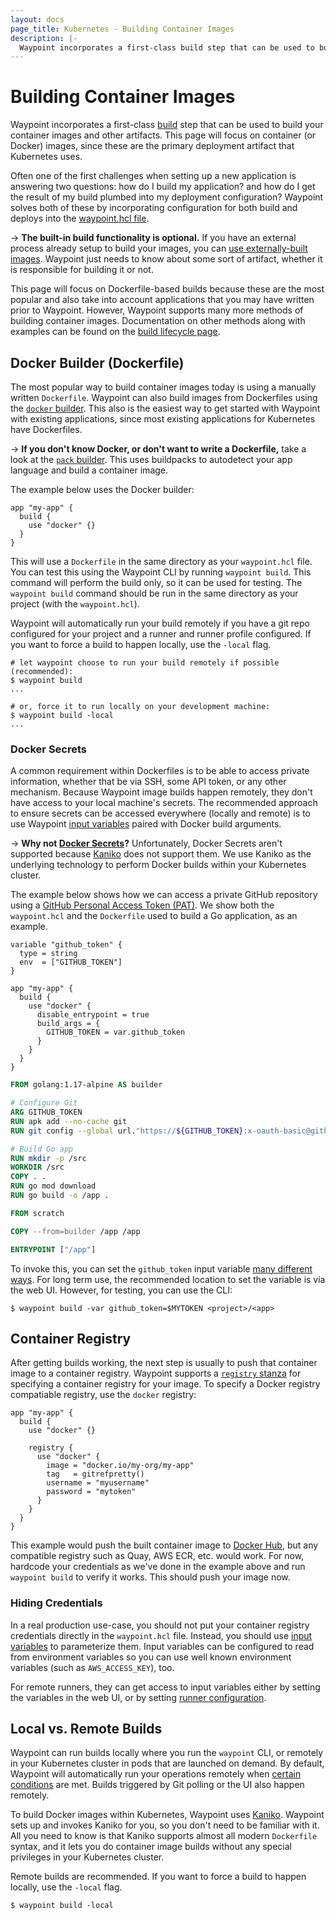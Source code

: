 ```yaml
---
layout: docs
page_title: Kubernetes - Building Container Images
description: |-
  Waypoint incorporates a first-class build step that can be used to build your container images and other artifacts. This page will focus on container (or Docker) images, since these are the primary deployment artifact that Kubernetes uses.
---
```


# Building Container Images

Waypoint incorporates a first-class [build](/docs/lifecycle/build) step that
can be used to build your container images and other artifacts. This page will
focus on container (or Docker) images, since these are the primary deployment
artifact that Kubernetes uses.

Often one of the first challenges when setting up a new application is answering
two questions: how do I build my application? and how do I get the result of my
build plumbed into my deployment configuration? Waypoint solves both of these
by incorporating configuration for both build and deploys into the
[waypoint.hcl file](/docs/waypoint-hcl).

-> **The built-in build functionality is optional.** If you have an external
process already setup to build your images, you can
[use externally-built images](/docs/kubernetes/external-build). Waypoint
just needs to know about some sort of artifact, whether it is responsible
for building it or not.

This page will focus on Dockerfile-based builds because these are the most
popular and also take into account applications that you may have written
prior to Waypoint. However, Waypoint supports many more methods of building
container images. Documentation on other methods along with examples can be
found on the [build lifecycle page](/docs/lifecycle/build).

## Docker Builder (Dockerfile)

The most popular way to build container images today is using a manually
written `Dockerfile`. Waypoint can also build images from Dockerfiles
using the [`docker` builder](/plugins/docker#docker-builder). This also is
the easiest way to get started with Waypoint with existing applications, since
most existing applications for Kubernetes have Dockerfiles.

-> **If you don't know Docker, or don't want to write a Dockerfile,**
take a look at the [`pack` builder](/docs/lifecycle/build#cloud-native-buildpacks).
This uses buildpacks to autodetect your app language and build a container
image.

The example below uses the Docker builder:

```hcl
app "my-app" {
  build {
    use "docker" {}
  }
}
```

This will use a `Dockerfile` in the same directory as your `waypoint.hcl`
file. You can test this using the Waypoint CLI by running `waypoint build`. This
command will perform the build only, so it can be used for testing. The
`waypoint build` command should be run in the same directory as your project
(with the `waypoint.hcl`).

Waypoint will automatically run your build remotely if you have a git repo
configured for your project and a runner and runner profile configured.
If you want to force a build to happen locally, use the `-local` flag.

```shell-session
# let waypoint choose to run your build remotely if possible (recommended):
$ waypoint build
...

# or, force it to run locally on your development machine:
$ waypoint build -local
...
```

### Docker Secrets

A common requirement within Dockerfiles is to be able to access private
information, whether that be via SSH, some API token, or any other mechanism.
Because Waypoint image builds happen remotely, they don't have access to your
local machine's secrets. The recommended approach to ensure secrets can be
accessed everywhere (locally and remote) is to use Waypoint
[input variables](/docs/waypoint-hcl/variables/input) paired with
Docker build arguments.

-> **Why not [Docker Secrets](https://docs.docker.com/engine/swarm/secrets/)?**
Unfortunately, Docker Secrets aren't supported because [Kaniko](https://github.com/GoogleContainerTools/kaniko)
does not support them. We use Kaniko as the underlying technology to perform
Docker builds within your Kubernetes cluster.

The example below shows how we can access a private GitHub repository
using a [GitHub Personal Access Token (PAT)](https://docs.github.com/en/authentication/keeping-your-account-and-data-secure/creating-a-personal-access-token). We show both
the `waypoint.hcl` and the `Dockerfile` used to build a Go application, as
an example.

```hcl
variable "github_token" {
  type = string
  env  = ["GITHUB_TOKEN"]
}

app "my-app" {
  build {
    use "docker" {
      disable_entrypoint = true
      build_args = {
        GITHUB_TOKEN = var.github_token
      }
    }
  }
}
```

```dockerfile
FROM golang:1.17-alpine AS builder

# Configure Git
ARG GITHUB_TOKEN
RUN apk add --no-cache git
RUN git config --global url."https://${GITHUB_TOKEN}:x-oauth-basic@github.com/".insteadOf "https://github.com/"

# Build Go app
RUN mkdir -p /src
WORKDIR /src
COPY . .
RUN go mod download
RUN go build -o /app .

FROM scratch

COPY --from=builder /app /app

ENTRYPOINT ["/app"]
```

To invoke this, you can set the `github_token` input variable
[many different ways](/docs/waypoint-hcl/variables/input#assigning-values-to-custom-input-variables). For long term use, the recommended location to set the variable
is via the web UI. However, for testing, you can use the CLI:

```shell-session
$ waypoint build -var github_token=$MYTOKEN <project>/<app>
```

## Container Registry

After getting builds working, the next step is usually to push that container
image to a container registry. Waypoint supports a
[`registry` stanza](/docs/waypoint-hcl/registry) for specifying a
container registry for your image. To specify a Docker registry compatiable
registry, use the `docker` registry:

```hcl
app "my-app" {
  build {
    use "docker" {}

    registry {
      use "docker" {
        image = "docker.io/my-org/my-app"
        tag   = gitrefpretty()
        username = "myusername"
        password = "mytoken"
      }
    }
  }
}
```

This example would push the built container image to
[Docker Hub](https://hub.docker.com/), but any compatible registry
such as Quay, AWS ECR, etc. would work. For now, hardcode your credentials
as we've done in the example above and run `waypoint build` to verify it works.
This should push your image now.

### Hiding Credentials

In a real production use-case, you should not put your container registry
credentials directly in the `waypoint.hcl` file. Instead, you should use
[input variables](/docs/waypoint-hcl/variables/input) to parameterize them.
Input variables can be configured to read from environment variables so you
can use well known environment variables (such as `AWS_ACCESS_KEY`), too.

For remote runners, they can get access to input variables either by
setting the variables in the web UI, or by setting
[runner configuration](/docs/runner/config).

## Local vs. Remote Builds

Waypoint can run builds locally where you run the `waypoint` CLI, or
remotely in your Kubernetes cluster in pods that are launched on demand.
By default, Waypoint will automatically run your operations remotely when
[certain conditions](/docs/projects/remote#requirements) are met.
Builds triggered by Git polling or the UI also happen remotely.

To build Docker images within Kubernetes, Waypoint uses
[Kaniko](https://github.com/GoogleContainerTools/kaniko). Waypoint
sets up and invokes Kaniko for you, so you don't need to be familiar with it.
All you need to know is that Kaniko supports almost all modern `Dockerfile`
syntax, and it lets you do container image builds without any special
privileges in your Kubernetes cluster.

Remote builds are recommended.
If you want to force a build to happen locally, use the `-local` flag.

```shell-session
$ waypoint build -local
```
